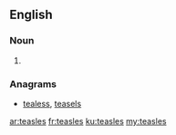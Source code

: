 ==English==

===Noun===
{{head|en|plural}}

# {{plural of|teasle|lang=en|nocat=1}}

===Anagrams===
* [[tealess#English|tealess]], [[teasels#English|teasels]]

[[ar:teasles]]
[[fr:teasles]]
[[ku:teasles]]
[[my:teasles]]